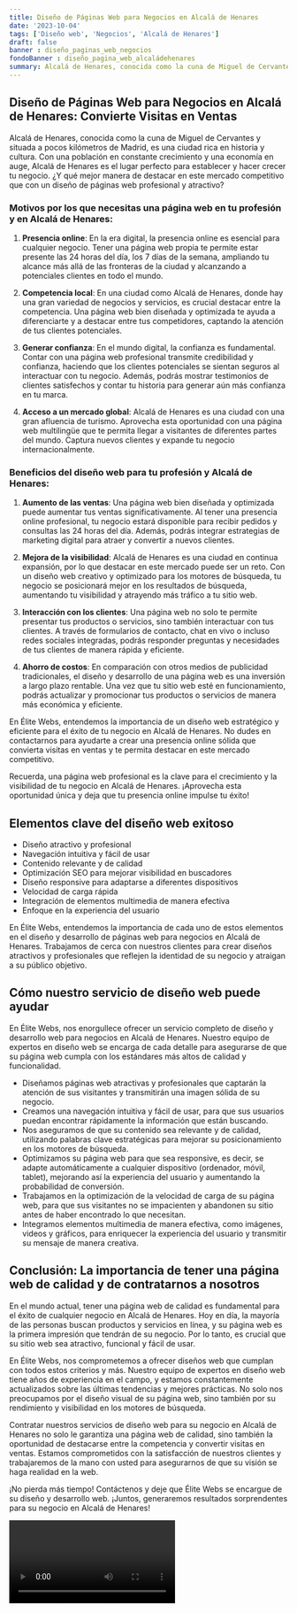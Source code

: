 ```yaml
---
title: Diseño de Páginas Web para Negocios en Alcalá de Henares
date: '2023-10-04'
tags: ['Diseño web', 'Negocios', 'Alcalá de Henares']
draft: false
banner : diseño_paginas_web_negocios
fondoBanner : diseño_pagina_web_alcaládehenares
summary: Alcalá de Henares, conocida como la cuna de Miguel de Cervantes y situada a pocos kilómetros de Madrid, es una ciudad rica en historia y cultura. Con una población en constante crecimiento y una economía en auge, Alcalá de Henares es el lugar perfecto para establecer y hacer crecer tu negocio. ¿Y qué mejor manera de destacar en este mercado competitivo que con un diseño de páginas web profesional y atractivo?
---
```


## Diseño de Páginas Web para Negocios en Alcalá de Henares: Convierte Visitas en Ventas

Alcalá de Henares, conocida como la cuna de Miguel de Cervantes y situada a pocos kilómetros de Madrid, es una ciudad rica en historia y cultura. Con una población en constante crecimiento y una economía en auge, Alcalá de Henares es el lugar perfecto para establecer y hacer crecer tu negocio. ¿Y qué mejor manera de destacar en este mercado competitivo que con un diseño de páginas web profesional y atractivo?

### Motivos por los que necesitas una página web en tu profesión y en Alcalá de Henares:

1. **Presencia online**: En la era digital, la presencia online es esencial para cualquier negocio. Tener una página web propia te permite estar presente las 24 horas del día, los 7 días de la semana, ampliando tu alcance más allá de las fronteras de la ciudad y alcanzando a potenciales clientes en todo el mundo.

2. **Competencia local**: En una ciudad como Alcalá de Henares, donde hay una gran variedad de negocios y servicios, es crucial destacar entre la competencia. Una página web bien diseñada y optimizada te ayuda a diferenciarte y a destacar entre tus competidores, captando la atención de tus clientes potenciales.

3. **Generar confianza**: En el mundo digital, la confianza es fundamental. Contar con una página web profesional transmite credibilidad y confianza, haciendo que los clientes potenciales se sientan seguros al interactuar con tu negocio. Además, podrás mostrar testimonios de clientes satisfechos y contar tu historia para generar aún más confianza en tu marca.

4. **Acceso a un mercado global**: Alcalá de Henares es una ciudad con una gran afluencia de turismo. Aprovecha esta oportunidad con una página web multilingüe que te permita llegar a visitantes de diferentes partes del mundo. Captura nuevos clientes y expande tu negocio internacionalmente.

### Beneficios del diseño web para tu profesión y Alcalá de Henares:

1. **Aumento de las ventas**: Una página web bien diseñada y optimizada puede aumentar tus ventas significativamente. Al tener una presencia online profesional, tu negocio estará disponible para recibir pedidos y consultas las 24 horas del día. Además, podrás integrar estrategias de marketing digital para atraer y convertir a nuevos clientes.

2. **Mejora de la visibilidad**: Alcalá de Henares es una ciudad en continua expansión, por lo que destacar en este mercado puede ser un reto. Con un diseño web creativo y optimizado para los motores de búsqueda, tu negocio se posicionará mejor en los resultados de búsqueda, aumentando tu visibilidad y atrayendo más tráfico a tu sitio web.

3. **Interacción con los clientes**: Una página web no solo te permite presentar tus productos o servicios, sino también interactuar con tus clientes. A través de formularios de contacto, chat en vivo o incluso redes sociales integradas, podrás responder preguntas y necesidades de tus clientes de manera rápida y eficiente.

4. **Ahorro de costos**: En comparación con otros medios de publicidad tradicionales, el diseño y desarrollo de una página web es una inversión a largo plazo rentable. Una vez que tu sitio web esté en funcionamiento, podrás actualizar y promocionar tus productos o servicios de manera más económica y eficiente.

En Élite Webs, entendemos la importancia de un diseño web estratégico y eficiente para el éxito de tu negocio en Alcalá de Henares. No dudes en contactarnos para ayudarte a crear una presencia online sólida que convierta visitas en ventas y te permita destacar en este mercado competitivo.

Recuerda, una página web profesional es la clave para el crecimiento y la visibilidad de tu negocio en Alcalá de Henares. ¡Aprovecha esta oportunidad única y deja que tu presencia online impulse tu éxito!

<GifSeo />

<Cta />

## Elementos clave del diseño web exitoso

- Diseño atractivo y profesional
- Navegación intuitiva y fácil de usar
- Contenido relevante y de calidad
- Optimización SEO para mejorar visibilidad en buscadores
- Diseño responsive para adaptarse a diferentes dispositivos
- Velocidad de carga rápida
- Integración de elementos multimedia de manera efectiva
- Enfoque en la experiencia del usuario

En Élite Webs, entendemos la importancia de cada uno de estos elementos en el diseño y desarrollo de páginas web para negocios en Alcalá de Henares. Trabajamos de cerca con nuestros clientes para crear diseños atractivos y profesionales que reflejen la identidad de su negocio y atraigan a su público objetivo.

## Cómo nuestro servicio de diseño web puede ayudar

En Élite Webs, nos enorgullece ofrecer un servicio completo de diseño y desarrollo web para negocios en Alcalá de Henares. Nuestro equipo de expertos en diseño web se encarga de cada detalle para asegurarse de que su página web cumpla con los estándares más altos de calidad y funcionalidad.

- Diseñamos páginas web atractivas y profesionales que captarán la atención de sus visitantes y transmitirán una imagen sólida de su negocio.
- Creamos una navegación intuitiva y fácil de usar, para que sus usuarios puedan encontrar rápidamente la información que están buscando.
- Nos aseguramos de que su contenido sea relevante y de calidad, utilizando palabras clave estratégicas para mejorar su posicionamiento en los motores de búsqueda.
- Optimizamos su página web para que sea responsive, es decir, se adapte automáticamente a cualquier dispositivo (ordenador, móvil, tablet), mejorando así la experiencia del usuario y aumentando la probabilidad de conversión.
- Trabajamos en la optimización de la velocidad de carga de su página web, para que sus visitantes no se impacienten y abandonen su sitio antes de haber encontrado lo que necesitan.
- Integramos elementos multimedia de manera efectiva, como imágenes, videos y gráficos, para enriquecer la experiencia del usuario y transmitir su mensaje de manera creativa.

## Conclusión: La importancia de tener una página web de calidad y de contratarnos a nosotros

En el mundo actual, tener una página web de calidad es fundamental para el éxito de cualquier negocio en Alcalá de Henares. Hoy en día, la mayoría de las personas buscan productos y servicios en línea, y su página web es la primera impresión que tendrán de su negocio. Por lo tanto, es crucial que su sitio web sea atractivo, funcional y fácil de usar.

En Élite Webs, nos comprometemos a ofrecer diseños web que cumplan con todos estos criterios y más. Nuestro equipo de expertos en diseño web tiene años de experiencia en el campo, y estamos constantemente actualizados sobre las últimas tendencias y mejores prácticas. No solo nos preocupamos por el diseño visual de su página web, sino también por su rendimiento y visibilidad en los motores de búsqueda.

Contratar nuestros servicios de diseño web para su negocio en Alcalá de Henares no solo le garantiza una página web de calidad, sino también la oportunidad de destacarse entre la competencia y convertir visitas en ventas. Estamos comprometidos con la satisfacción de nuestros clientes y trabajaremos de la mano con usted para asegurarnos de que su visión se haga realidad en la web.

¡No pierda más tiempo! Contáctenos y deje que Élite Webs se encargue de su diseño y desarrollo web. ¡Juntos, generaremos resultados sorprendentes para su negocio en Alcalá de Henares!

<Video />

<CtaBot job='Negocios' city='Alcalá de Henares'/>

<Gmaps query='Alcalá de Henares+españa+maps' />